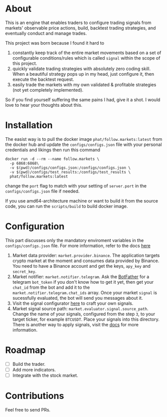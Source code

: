 # About

This is an engine that enables traders to configure trading signals from markets' observable price actions, build, backtest trading strategies, and eventually conduct and manage trades.

This project was born because I found it hard to
1. constantly keep track of the entire market movements based on a set of configurable conditions/rules which is called `signal` within the scope of this project.
2. quickly validate trading strategies with absolutely zero coding skill. When a beautiful strategy pops up in my head, just configure it, then execute the backtest request.
3. easily trade the markets with my own validated & profitable strategies (not yet completely implemented).

So if you find yourself suffering the same pains I had, give it a shot. I would love to hear your thoughts about this.

# Installation

The easist way is to pull the docker image `phat/follow.markets:latest` from the docker hub and update the `configs/configs.json`  file with your personal credentials and likings then run this command 

```
docker run -d --rm --name follow.markets \
  -p 6868:6868\
  -v $(pwd)/configs/configs.json:/configs/configs.json \
  -v $(pwd)/configs/test_results:/configs/test_results \
  phat/follow.markets:latest
```

change the `port` flag to match with your setting of `server.port` in the `configs/configs.json` file if needed.

If you use amd64-architecture machine or want to build it from the source code, you can run the `scripts/build` to build docker image.

# Configuration

This part discusses only the mandatory enviroment variables in the `configs/configs.json` file. For more information, refer to the docs [here](https://docs.follow.markets)

1. Market data provider: `market.provider.binance`. The application targets crypto market at the moment and consumes data provided by Binance. You need to have a Binance account and get the keys, `apy_key` and `secret_key`. 
2. Market notifier: `market.notifier.telegram`. Ask the [BotFather](https://core.telegram.org/bots) for a telegram `bot_token` if you don't know how to get it yet, then get your `chat_id` from the bot and add it to the `market.notifier.telegram.chat_ids` array. Once your market `signal` is sucessfully evaluated, the bot will send you messages about it.
3. Visit the signal configurator [here](https://follow.markets) to craft your own signals.
4. Market signal source path: `market.evaluator.signal.source_path`. Change the name of your signals, configured from the step `3`, to your target ticker, for example `BTCUSDT`. Place your signals into this directory. There is another way to apply signals, visit the [docs](https://docs.follow.markets) for more information.

# Roadmap

- [ ] Build the trader.
- [ ] Add more indicators.
- [ ] Integrate with the stock market.

# Contributions

Feel free to send PRs.
